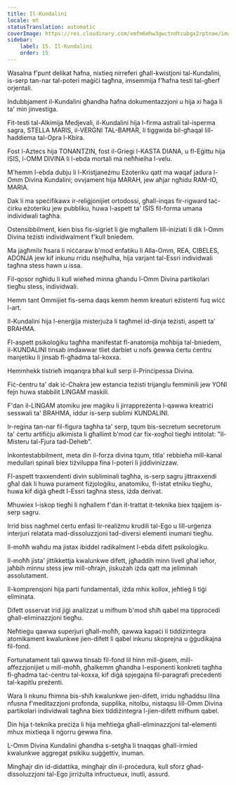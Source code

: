 ```yaml
---
title: Il-Kundalini
locale: mt
statusTranslation: automatic
coverImage: https://res.cloudinary.com/xmfm6mhw3gwctndtcubgx2rptnae/image/upload/v1741354419/small_cover_la_gran_rebelion_28716e29d2.webp
sidebar:
    label: 15. Il-Kundalini
    order: 15
---
```

Wasalna f'punt delikat ħafna, nixtieq nirreferi għall-kwistjoni tal-Kundalini, is-serp tan-nar tal-poteri maġiċi tagħna, imsemmija f'ħafna testi tal-għerf orjentali.

Indubbjament il-Kundalini għandha ħafna dokumentazzjoni u hija xi ħaġa li ta' min jinvestiga.

Fit-testi tal-Alkimija Medjevali, il-Kundalini hija l-firma astrali tal-isperma sagra, STELLA MARIS, il-VERĠNI TAL-BAĦAR, li tiggwida bil-għaqal lill-ħaddiema tal-Opra l-Kbira.

Fost l-Aztecs hija TONANTZIN, fost il-Griegi l-KASTA DIANA, u fl-Eġittu hija ISIS, l-OMM DIVINA li l-ebda mortali ma neħħielha l-velu.

M'hemm l-ebda dubju li l-Kristjaneżmu Eżoteriku qatt ma waqaf jadura l-Omm Divina Kundalini; ovvjament hija MARAH, jew aħjar ngħidu RAM-IO, MARIA.

Dak li ma speċifikawx ir-reliġjonijiet ortodossi, għall-inqas fir-rigward taċ-ċirku eżoteriku jew pubbliku, huwa l-aspett ta' ISIS fil-forma umana individwali tagħha.

Ostensibbilment, kien biss fis-sigriet li ġie mgħallem lill-iniziati li dik l-Omm Divina teżisti individwalment f'kull bniedem.

Ma jagħmilx ħsara li niċċaraw b'mod enfatiku li Alla-Omm, REA, CIBELES, ADONJA jew kif inkunu rridu nsejħulha, hija varjant tal-Essri individwali tagħna stess hawn u issa.

Fil-qosor ngħidu li kull wieħed minna għandu l-Omm Divina partikolari tiegħu stess, individwali.

Hemm tant Ommijiet fis-sema daqs kemm hemm kreaturi eżistenti fuq wiċċ l-art.

Il-Kundalini hija l-enerġija misterjuża li tagħmel id-dinja teżisti, aspett ta' BRAHMA.

Fl-aspett psikoloġiku tagħha manifestat fl-anatomija moħbija tal-bniedem, il-KUNDALINI tinsab imdawwar tliet darbiet u nofs ġewwa ċertu ċentru manjetiku li jinsab fl-għadma tal-koxxa.

Hemmhekk tistrieħ imqanqra bħal kull serp il-Prinċipessa Divina.

Fiċ-ċentru ta' dak iċ-Chakra jew estancia teżisti trijanglu femminili jew YONI fejn huwa stabbilit LINGAM maskili.

F'dan il-LINGAM atomiku jew maġiku li jirrappreżenta l-qawwa kreatriċi sesswali ta' BRAHMA, iddur is-serp sublimi KUNDALINI.

Ir-reġina tan-nar fil-figura tagħha ta' serp, tqum bis-secretum secretorum ta' ċertu artifiċju alkimista li għallimt b'mod ċar fix-xogħol tiegħi intitolat: "Il-Misteru tal-Fjura tad-Deheb".

Inkontestabbilment, meta din il-forza divina tqum, titla' rebbieħa mill-kanal medullari spinali biex tiżviluppa fina l-poteri li jiddivinizzaw.

Fl-aspett traxxendenti divin subliminali tagħha, is-serp sagru jittraxxendi għal dak li huwa purament fiżjoloġiku, anatomiku, fl-istat etniku tiegħu, huwa kif diġà għedt l-Essri tagħna stess, iżda derivat.

Mhuwiex l-iskop tiegħi li ngħallem f'dan it-trattat it-teknika biex tqajjem is-serp sagru.

Irrid biss nagħmel ċertu enfasi lir-realiżmu krudili tal-Ego u lill-urġenza interjuri relatata mad-dissoluzzjoni tad-diversi elementi inumani tiegħu.

Il-moħħ waħdu ma jistax ibiddel radikalment l-ebda difett psikoloġiku.

Il-moħħ jista' jittikkettja kwalunkwe difett, jgħaddih minn livell għal ieħor, jaħbih minnu stess jew mill-oħrajn, jiskużah iżda qatt ma jeliminah assolutament.

Il-komprensjoni hija parti fundamentali, iżda mhix kollox, jeħtieġ li tiġi eliminata.

Difett osservat irid jiġi analizzat u mifhum b'mod sħiħ qabel ma tipproċedi għall-eliminazzjoni tiegħu.

Neħtieġu qawwa superjuri għall-moħħ, qawwa kapaċi li tiddiżintegra atomikament kwalunkwe jien-difett li qabel inkunu skoprejna u ġġudikajna fil-fond.

Fortunatament tali qawwa tinsab fil-fond lil hinn mill-ġisem, mill-affezzjonijiet u mill-moħħ, għalkemm għandha l-esponenti konkreti tagħha fl-għadma taċ-ċentru tal-koxxa, kif diġà spjegajna fil-paragrafi preċedenti tal-kapitlu preżenti.

Wara li nkunu fhimna bis-sħiħ kwalunkwe jien-difett, irridu ngħaddsu lilna nfusna f'meditazzjoni profonda, supplika, nitolbu, nistaqsu lill-Omm Divina partikolari individwali tagħna biex tiddiżintegra l-jien-difett mifhum qabel.

Din hija t-teknika preċiża li hija meħtieġa għall-eliminazzjoni tal-elementi mhux mixtieqa li nġorru ġewwa fina.

L-Omm Divina Kundalini għandha s-setgħa li tnaqqas għall-irmied kwalunkwe aggregat psikiku suġġettiv, inuman.

Mingħajr din id-didattika, mingħajr din il-proċedura, kull sforz għad-dissoluzzjoni tal-Ego jirriżulta infructueux, inutli, assurd.

